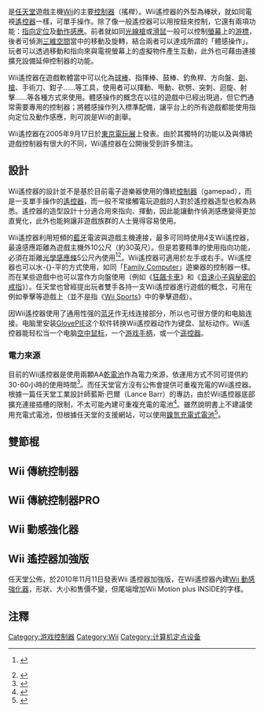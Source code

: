 {{noteTA
| G1=Games
| G2=IT
}}
{{Infobox VG system
| title = Wii遙控器
| image = [[File:Wii_Remote_Image.jpg|frameless]]
| caption = Wii遙控器和手腕套繩
| manufacturer = [[任天堂|任天堂]]
| type = {{tsl|en|Motion controller|動作控制器}}（[[遊戲控制器|遊戲控制器]]）
| generation = [[第七世代遊戲機|第七世代遊戲機]]<br />[[第八世代遊戲機|第八世代遊戲機]]
| lifespan = 2006－2017年
| releasedate = {{vgrelease|NA|November 19, 2006<ref name=NArelease>{{cite web|first1=Kathleen|last1=Sanders|first2=Matt|last2=Casamassina|url=http://ign.com/articles/2006/09/14/us-wii-price-launch-date-revealed|title=US Wii Price, Launch Date Revealed|website=IGN|date=2006-09-13|access-date=2015-01-17}}</ref>|JP|December 2, 2006<ref name=JPrelease>{{cite web|last1=Sanders|first1=Kathleen|title=Japanese Wii Price, Release Date Revealed|url=http://ign.com/articles/2006/09/14/japanese-wii-price-release-date-revealed|website=IGN|access-date=2015-01-17|date=2006-09-13}}</ref>|AUS|December 7, 2006<ref name=AUSrelease>{{cite web|author1=Nintendo Australia|title=Wii Australian Details|url=http://www.nintendoworldreport.com/pr/12068/wii-australian-details|website=Nintendo World Report|access-date=2015-01-17|date=2006-09-15}}</ref>|EU|December 8, 2006<ref name=EUrelease>{{cite web|author1=Nintendo of Europe|title=Europe Gets Wii Last|url=http://www.nintendoworldreport.com/pr/12069/europe-gets-wii-last|website=Nintendo World Report|access-date=2015-01-17|date=2006-09-15}}</ref>}}
| discontinued = {{vgrelease|WW|2017}}
| power = 2 × [[AA電池|AA電池]]
| storage = 16 [[位元組|位元組]]的[[電子抹除式可複寫唯讀記憶體|EEPROM]]<small>（16.3[[千位元組|千位元組]]）</small>
| Sound = 1個揚聲器
| input = * [[加速規|加速規]]
* [[陀螺儀|陀螺儀]] <small>（搭配{{tsl|en|Wii MotionPlus|Wii動感強化器}}轉接器或Wii遙控器加強版）</small>
* {{tsl|en|Consumer IR|消費性紅外埠}}
* 8個數位按鈕<br /><small>（A、B、－、＋、HOME、1、2、電源）</small>
* [[十字键|十字键]]
| connectivity = * [[藍牙|藍牙]]
* 附件連接器端口<small>（400 kHz [[I²C|I²C]]）</small>
| predecessor = {{tsl|en|GameCube controller|GameCube控制器}}
| successor = [[Wii遙控器#Wii_遙控器加強版|Wii遙控器加強版]]
}}

{{Vgname2|Wii遙控器|ja=Wiiリモコン|en=Wii Remote}}是[[任天堂|任天堂]]遊戲主機[[Wii|Wii]]的主要[[遊戲控制器|控制器]]（搖桿）。Wii遙控器的外型為棒狀，就如同電視[[遙控器|遙控器]]一樣，可單手操作。除了像一般遙控器可以用按鈕來控制，它還有兩項功能：[[指向裝置|指向定位]]及[[動作感應|動作感應]]。前者就如同[[光線槍|光線槍]]或[[滑鼠|滑鼠]]一般可以控制[[螢幕|螢幕]]上的[[游標|游標]]，後者可偵測[[三維空間|三維空間]]當中的移動及旋轉，結合兩者可以達成所謂的「體感操作」。玩者可以透過移動和指向來與電視螢幕上的虛擬物件產生互動，此外也可藉由連接擴充設備延伸控制器的功能。

Wii遙控器在遊戲軟體當中可以化為[[球棒|球棒]]、指揮棒、鼓棒、釣魚桿、方向盤、[[劍|劍]]、[[槍|槍]]、手術刀、鉗子……等工具，使用者可以揮動、甩動、砍劈、突刺、迴旋、射擊……等各種方式來使用。體感操作的概念在以往的遊戲中已經出現過，但它們通常需要專用的控制器；將體感操作列入標準配備，讓平台上的所有遊戲都能使用指向定位及動作感應，則可說是Wii的創舉。

Wii遙控器在2005年9月17日於[[東京電玩展|東京電玩展]]上發表。由於其獨特的功能以及與傳統遊戲控制器有很大的不同，Wii遙控器在公開後受到許多關注。

== 設計 ==
Wii遙控器的設計並不是基於目前電子遊樂器使用的傳統[[手柄|控制器]]（gamepad），而是一支單手操作的[[遙控器|遙控器]]，而一般不常接觸電玩遊戲的人對於遙控器造型也較為熟悉。遙控器的造型設計十分適合用來指向、揮動，因此能讓動作偵測感應變得更加直覺化，此外也能夠讓非遊戲族群的人士覺得容易使用。

Wii遙控器利用短頻的[[藍牙|藍牙]]電波與遊戲主機連接，最多可同時使用4支Wii遙控器，最遠感應距離為遊戲主機外10公尺（約30英尺）。但是若要精準的使用指向功能，必須在距離[[Wii_Sensor_Bar|光學感應條]]5公尺內使用<ref name="cont_japan">{{ja icon}} {{cite web | url=http://www.nintendo.co.jp/wii/controllers/index.html | title=コントローラ - Wii | publisher=任天堂股份有限公司 | accessdate=2006-09-14 | archive-date=2022-05-18 | archive-url=https://web.archive.org/web/20220518050522/https://www.nintendo.co.jp/wii/controllers/index.html }}</ref><ref name="hard_inf">{{cite web | url=http://wii.nintendo.com/hardware.html | title=Nintendo Wii - 硬體資訊 | publisher=美國任天堂公司 | accessdate=2006-05-09 | archive-date=2006-11-17 | archive-url=https://web.archive.org/web/20061117010341/http://wii.nintendo.com/hardware.html }}</ref>。Wii遙控器可適用於左手或右手。Wii遙控器也可以水-{}-平的方式使用，如同「[[FC游戏机|Family Computer]]」遊樂器的控制器一樣。而在某些遊戲中也可以當作方向盤使用（例如《[[狂飆卡車|狂飆卡車]]》和《[[音速小子與秘密的戒指|音速小子與秘密的戒指]]》）。任天堂也曾經提出玩者雙手各持一支Wii遙控器進行遊戲的概念，可用在例如拳擊等遊戲上（並不是指《[[Wii_Sports|Wii Sports]]》中的拳擊遊戲）。

因Wii遙控器使用了通用性强的[[蓝牙|蓝牙]]作无线连接部分，所以也可很方便的和电脑连接。电脑里安装[[GlovePIE|GlovePIE]]这个软件转换Wii遙控器动作为键盘、鼠标动作。Wii遙控器能轻松当一个电脑[[空中鼠标|空中鼠标]]，一个[[游戏手柄|游戏手柄]]，或一个[[遥控器|遥控器]]。

=== 電力來源 ===
目前的Wii遙控器是使用兩顆AA[[乾電池|乾電池]]作為電力來源，依運用方式不同可提供約30-60小時的使用時間<ref name="IGN secrets">{{cite web | last=Casamassina | first=Matt | date=2006-07-14 | url=http://wii.ign.com/articles/718/718946p1.html | title=Wii Controllers: Unlocking the Secrets | publisher=IGN | accessdate=2006-07-14 | archive-url=https://web.archive.org/web/20090427143228/http://wii.ign.com/articles/718/718946p1.html | archive-date=2009-04-27 | dead-url=yes }}</ref>。而任天堂官方沒有公佈會提供可重複充電的Wii遙控器。根據一篇任天堂工業設計師藍斯·巴爾（Lance Barr）的專訪，由於Wii遙控器底部擴充連接插槽的限制，不太可能內建可重複充電的電池<ref name="recharging Barr">{{cite web |url=http://www.thewiire.com/news/306/1/Wii_Controllers__No_Recharging_Yet |title=Wii Controllers: No Recharging Yet |publisher=The Wiire |accessdate=2006-05-11 |deadurl=yes |archiveurl=https://web.archive.org/web/20060618045322/http://www.thewiire.com/news/306/1/Wii_Controllers__No_Recharging_Yet |archivedate=2006-06-18 }}</ref>。雖然說明書上不建議使用充電式電池，但根據任天堂的支援網站，可以使用[[镍氢电池|鎳氫充電式電池]]<ref name="Wii遙控器 Batteries">{{cite web | url=http://www.nintendo.com/consumer/systems/wii/en_na/setupWiiRemote.jsp#batteries | title=Set Up of the Wii遙控器 | publisher=任天堂 | accessdate=2006-11-26 | archive-date=2022-04-14 | archive-url=https://web.archive.org/web/20220414193437/https://www.nintendo.com/consumer/systems/wii/en_na/setupWiiRemote.jsp#batteries }}</ref>。

== 雙節棍 ==
== Wii 傳統控制器 ==
== Wii 傳統控制器PRO ==
== Wii 動感強化器 ==
== Wii 遙控器加強版 ==
任天堂公佈，於2010年11月11日發表Wii 遙控器加強版，在Wii遙控器內建[[Wii_動感強化器|Wii 動感強化器]]，形狀、大小和售價不變，但尾端增加Wii Motion plus INSIDE的字樣。

== 注釋 ==
<div class="references-small">
<references />
</div>

{{Wii}}
{{任天堂游戏硬件}}

[[Category:游戏控制器|Category:游戏控制器]]
[[Category:Wii|Category:Wii]]
[[Category:计算机定点设备|Category:计算机定点设备]]
